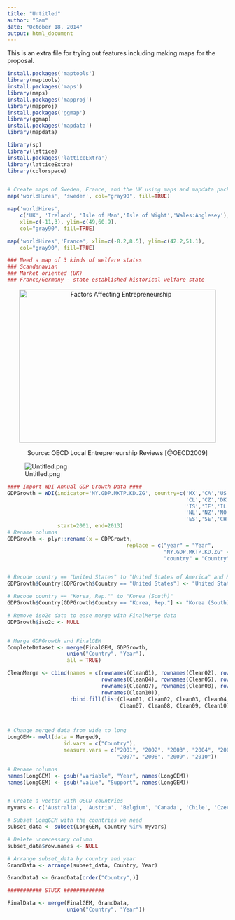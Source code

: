 ```yaml
---
title: "Untitled"
author: "Sam"
date: "October 18, 2014"
output: html_document
---
```


This is an extra file for trying out features including making maps for the proposal.

```r
install.packages('maptools')
library(maptools)
install.packages('maps')
library(maps)
install.packages('mapproj')
library(mapproj)
install.packages('ggmap')
library(ggmap)
install.packages('mapdata')
library(mapdata)

library(sp)
library(lattice)
install.packages('latticeExtra')
library(latticeExtra)
library(colorspace)


# Create maps of Sweden, France, and the UK using maps and mapdata packages
map('worldHires', 'sweden', col="gray90", fill=TRUE)

map('worldHires',
    c('UK', 'Ireland', 'Isle of Man','Isle of Wight','Wales:Anglesey'),
    xlim=c(-11,3), ylim=c(49,60.9),
    col="gray90", fill=TRUE)

map('worldHires','France', xlim=c(-8.2,8.5), ylim=c(42.2,51.1),
    col="gray90", fill=TRUE)

### Need a map of 3 kinds of welfare states
### Scandanavian
### Market oriented (UK)
### France/Germany - state established historical welfare state

```

<p align="center">
[<img align="center" src="img/OECDChart.png" alt="Factors Affecting Entrepreneurship" height=350 width=450 />](img/OECDChart.png)</br>
</p>
<p align="center">
Source: OECD Local Entrepreneurship Reviews [@OECD2009]
</p>

![Untitled.png](~/DataAnalysis)

``` r

#### Import WDI Annual GDP Growth Data ####
GDPGrowth = WDI(indicator='NY.GDP.MKTP.KD.ZG', country=c('MX','CA','US','FR','AU','AT','BE',
                                                         'CL','CZ','DK','EE','FI','DE','HU', 
                                                         'IS','IE','IL','IT','JP','KR','LU',
                                                         'NL','NZ','NO','PL','PT','SK','SI',
                                                         'ES','SE','CH','TR','GB','US','GR'), 
                start=2001, end=2013)
# Rename columns
GDPGrowth <- plyr::rename(x = GDPGrowth, 
                                      replace = c("year" = "Year",
                                                  "NY.GDP.MKTP.KD.ZG" = "AnnualGDPGrowth",
                                                  "country" = "Country"))


# Recode country == "United States" to "United States of America" and Korea, Rep. to Korea (South)
GDPGrowth$Country[GDPGrowth$Country == "United States"] <- "United States of America"

# Recode country == "Korea, Rep."" to "Korea (South)"
GDPGrowth$Country[GDPGrowth$Country == "Korea, Rep."] <- "Korea (South)"

# Remove iso2c data to ease merge with FinalMerge data
GDPGrowth$iso2c <- NULL


# Merge GDPGrowth and FinalGEM
CompleteDataset <- merge(FinalGEM, GDPGrowth,
                   union("Country", "Year"),
                   all = TRUE) 

```

``` r

CleanMerge <- cbind(names = c(rownames(Clean01), rownames(Clean02), rownames(Clean03),
                              rownames(Clean04), rownames(Clean05), rownames(Clean06),
                              rownames(Clean07), rownames(Clean08), rownames(Clean09),
                              rownames(Clean10)),
                    rbind.fill(list(Clean01, Clean02, Clean03, Clean04, Clean05, Clean06,
                                    Clean07, Clean08, Clean09, Clean10)))



# Change merged data from wide to long
LongGEM<- melt(data = Merged9,
                  id.vars = c("Country"),
                  measure.vars = c("2001", "2002", "2003", "2004", "2005", "2006",
                                   "2007", "2008", "2009", "2010"))

# Rename columns
names(LongGEM) <- gsub("variable", "Year", names(LongGEM))
names(LongGEM) <- gsub("value", "Support", names(LongGEM))


# Create a vector with OECD countries
myvars <- c('Australia', 'Austria', 'Belgium', 'Canada', 'Chile', 'Czech Republic', 'Denmark', 'Estonia', 'Finland', 'France', 'Germany', 'Greece', 'Hungary', 'Iceland', 'Ireland', 'Israel', 'Italy', 'Japan', 'South Korea', 'Luxemburg', 'Mexico', 'Netherlands', 'New Zealand', 'Norway', 'Poland', 'Portugal', 'Slovak Republic', 'Slovenia', 'Spain', 'Sweden', 'Switzerland', 'Turkey', 'United Kingdom', 'United States')

# Subset LongGEM with the countries we need
subset_data <- subset(LongGEM, Country %in% myvars)

# Delete unnecessary column
subset_data$row.names <- NULL

# Arrange subset_data by country and year
GrandData <- arrange(subset_data, Country, Year) 

GrandData1 <- GrandData[order("Country",)]

########### STUCK #############

FinalData <- merge(FinalGEM, GrandData,
                   union("Country", "Year"))
```
